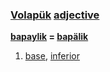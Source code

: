 {{rfc}}
=== [[Volapük]]  [[adjective]] === 

'''[[bapaylik]] = [[bapälik]]''' 


# [[base]], [[inferior]]